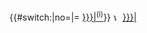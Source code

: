 {{#switch:{{{4|}}}|no=|=&nbsp;[[:File:{{{1|}}}|<sup>(i)</sup>]]}}&nbsp;<templatestyles src="Template:ShareCSS/audiolink.css" /><span class="audiolink">[[File:Speakerlink.svg|11px|link={{filepath:{{{1|}}}}}|發音]]&nbsp;</span><span class="IPA">[[{{{2|}}}|{{{3|}}}]]</span><noinclude>
{{documentation|content = 
This template is meant to link to a soundfile, and a referred article with a piped description text like:
* <nowiki>{{audio-pipe|soundfile|articlename|displaytext}}</nowiki>

The info link is necessary for attribution-required audio files. In other cases, the link can be suppressed by including "no" as the fourth parameter.

'''Since the template does not include a help link, an explanation like {{tl|Inline audio}} ''needs'' to be provided elsewhere in the article.'''

<!-- interwiki -->
}}
</noinclude>